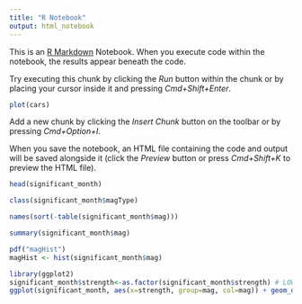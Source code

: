 ```yaml
---
title: "R Notebook"
output: html_notebook
---
```


This is an [R Markdown](http://rmarkdown.rstudio.com) Notebook. When you execute code within the notebook, the results appear beneath the code. 

Try executing this chunk by clicking the *Run* button within the chunk or by placing your cursor inside it and pressing *Cmd+Shift+Enter*. 

```r
plot(cars)
```

Add a new chunk by clicking the *Insert Chunk* button on the toolbar or by pressing *Cmd+Option+I*.

When you save the notebook, an HTML file containing the code and output will be saved alongside it (click the *Preview* button or press *Cmd+Shift+K* to preview the HTML file).

```r
head(significant_month)
```
```r
class(significant_month$magType)
```
```r
names(sort(-table(significant_month$mag)))
```

```r
summary(significant_month$mag)
```
```r
pdf("magHist")
magHist <- hist(significant_month$mag)
```

```r
library(ggplot2)
significant_month$strength<-as.factor(significant_month$strength) # LOW has two values. 0 = Birth Weight >= 2500g, 1 = Birth Weight < 2500g
ggplot(significant_month, aes(x=strength, group=mag, col=mag)) + geom_density() 
```

